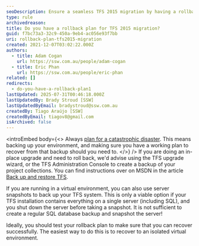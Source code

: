 ```yaml
---
seoDescription: Ensure a seamless TFS 2015 migration by having a rollback plan in place to recover from catastrophic disasters or in-place upgrades.
type: rule
archivedreason:
title: Do you have a rollback plan for TFS 2015 migration?
guid: f7bc73a3-32c9-450a-9eb4-ac056e93f7bb
uri: rollback-plan-tfs2015-migration
created: 2021-12-07T03:02:22.000Z
authors:
  - title: Adam Cogan
    url: https://ssw.com.au/people/adam-cogan
  - title: Eric Phan
    url: https://ssw.com.au/people/eric-phan
related: []
redirects:
  - do-you-have-a-rollback-plan1
lastUpdated: 2025-07-31T00:46:18.000Z
lastUpdatedBy: Brady Stroud [SSW]
lastUpdatedByEmail: bradystroud@ssw.com.au
createdBy: Tiago Araújo [SSW]
createdByEmail: tiagov8@gmail.com
isArchived: false
---
```


<introEmbed
  body={<>
Always [plan for a catastrophic disaster](/disaster-recovery-plan). This means backing up your environment, and making sure you have a working plan to recover from that backup should you need to.
  </>}
/>
If you are doing an in-place upgrade and need to roll back, we'd advise using the TFS upgrade wizard, or the TFS Administration Console to create a backup of your project collections. You can find instructions over on MSDN in the article [Back up and restore TFS](https://msdn.microsoft.com/en-us/library/bb552295.aspx?WT.mc_id=DOP-MVP-33518).

If you are running in a virtual environment, you can also use server snapshots to back up your TFS system. This is only a viable option if your TFS installation contains everything on a single server (including SQL), and you shut down the server before taking a snapshot. It is not sufficient to create a regular SQL database backup and snapshot the server!

Ideally, you should test your rollback plan to make sure that you can recover successfully. The easiest way to do this is to recover to an isolated virtual environment.
